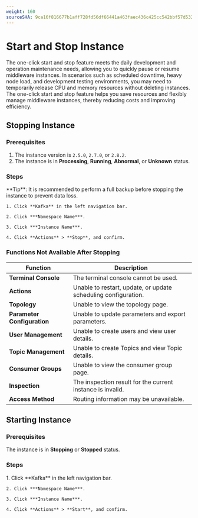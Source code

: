 ```yaml
---
weight: 160
sourceSHA: 9ca16f816677b1aff728fd56df66441a463faec436c425cc542bbf57d532f2f0
---
```


# Start and Stop Instance

The one-click start and stop feature meets the daily development and operation maintenance needs, allowing you to quickly pause or resume middleware instances. In scenarios such as scheduled downtime, heavy node load, and development testing environments, you may need to temporarily release CPU and memory resources without deleting instances. The one-click start and stop feature helps you save resources and flexibly manage middleware instances, thereby reducing costs and improving efficiency.

## Stopping Instance

### Prerequisites

1. The instance version is `2.5.0`, `2.7.0`, or `2.8.2`.
2. The instance is in **Processing**, **Running**, **Abnormal**, or **Unknown** status.

### Steps

<Tabs>
  <Tab label="Web Console">
    **Tip**: It is recommended to perform a full backup before stopping the instance to prevent data loss.

    1. Click **Kafka** in the left navigation bar.

    2. Click ***Namespace Name***.

    3. Click ***Instance Name***.

    4. Click **Actions** > **Stop**, and confirm.
  </Tab>
</Tabs>

### Functions Not Available After Stopping

| Function          | Description                    |
| ----------------- | ------------------------------ |
| **Terminal Console**   | The terminal console cannot be used.        |
| **Actions**      | Unable to restart, update, or update scheduling configuration. |
| **Topology**     | Unable to view the topology page.            |
| **Parameter Configuration** | Unable to update parameters and export parameters. |
| **User Management**    | Unable to create users and view user details. |
| **Topic Management** | Unable to create Topics and view Topic details. |
| **Consumer Groups**    | Unable to view the consumer group page.      |
| **Inspection**     | The inspection result for the current instance is invalid. |
| **Access Method**  | Routing information may be unavailable.       |

## Starting Instance

### Prerequisites

The instance is in **Stopping** or **Stopped** status.

### Steps

<Tabs>
  <Tab label="Web Console">
    1. Click **Kafka** in the left navigation bar.

    2. Click ***Namespace Name***.

    3. Click ***Instance Name***.

    4. Click **Actions** > **Start**, and confirm.
  </Tab>
</Tabs>

